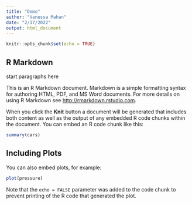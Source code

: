 ```yaml
---
title: "Demo"
author: "Vanessa Mahan"
date: "2/17/2022"
output: html_document
---
```


```r
knitr::opts_chunk$set(echo = TRUE)
```

## R Markdown

start paragraphs here

This is an R Markdown document. Markdown is a simple formatting syntax for authoring HTML, PDF, and MS Word documents. For more details on using R Markdown see <http://rmarkdown.rstudio.com>.

When you click the **Knit** button a document will be generated that includes both content as well as the output of any embedded R code chunks within the document. You can embed an R code chunk like this:

```r
summary(cars)
```

## Including Plots

You can also embed plots, for example:

```r
plot(pressure)
```

Note that the `echo = FALSE` parameter was added to the code chunk to prevent printing of the R code that generated the plot.
